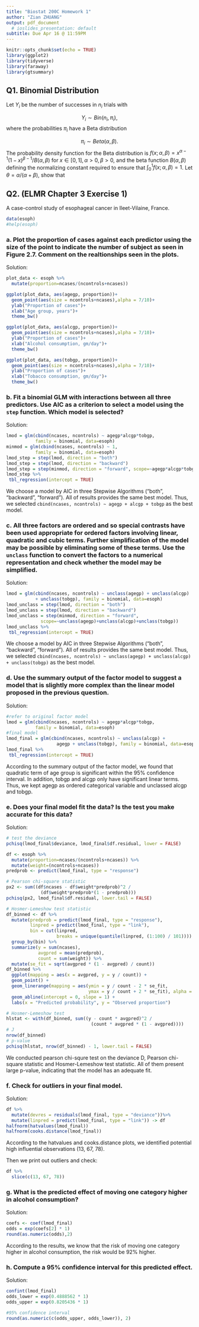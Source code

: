 ```yaml
---
title: "Biostat 200C Homework 1"
author: "Zian ZHUANG"
output: pdf_document
  # ioslides_presentation: default
subtitle: Due Apr 16 @ 11:59PM
---
```


```r
knitr::opts_chunk$set(echo = TRUE)
library(ggplot2)
library(tidyverse)
library(faraway)
library(gtsummary)
```

## Q1. Binomial Distribution

Let $Y_i$ be the number of successes in $n_i$ trials with 

$$Y_i\sim Bin(n_i, \pi_i),$$
where the probabilities $\pi_i$ have a Beta distribution

$$ \pi_i \sim Beta(\alpha,\beta).$$
The probability density function for the Beta distribution is $f(x;\alpha, \beta) = x^{\alpha-1}(1-x)^{\beta -1}/B(\alpha,\beta)$ for $x\in [0,1], \alpha>0, \beta>0$, and the beta function $B(\alpha,\beta)$ defining the normalizing constant required to ensure that $\int_0^1f(x;\alpha, \beta) = 1$. Let $\theta = \alpha/(\alpha +\beta)$, show that

\begin{itemize}
\item[a.] $E(\pi_i) = \theta$ 
$$\begin{aligned} 
E(\pi_i) &= \int \pi_i*f(\pi_i)d\pi_i\\
 &= \int \pi_i*\pi_i^{\alpha-1}(1-\pi_i)^{\beta -1}/B(\alpha,\beta)d\pi_i\\
 &= B(\alpha,\beta)^{-1}\int \pi_i^{(\alpha+1)-1}(1-\pi_i)^{\beta -1}d\pi_i\\
 &= B(\alpha+1,\beta)*B(\alpha,\beta)^{-1}\int B(\alpha+1,\beta)^{-1}*\pi_i^{(\alpha+1)-1}(1-\pi_i)^{\beta -1}d\pi_i\\
 &= B(\alpha+1,\beta)*B(\alpha,\beta)^{-1}*1\\
 &= \Gamma(\alpha+1)\Gamma(\beta)/\Gamma(\alpha+1+\beta)/(\Gamma(\alpha)\Gamma(\beta))*\Gamma(\alpha+\beta)\\
 &= \alpha/(\alpha +\beta)\\
 &= \theta 
\end{aligned} $$

\item[b.] $Var(\pi_i) = \theta(1-\theta)/(\alpha +\beta+1) = \phi\theta(1-\theta)$ 
Firstly we can calculated $E(\pi_i^2)$
$$\begin{aligned} 
E(\pi_i^2) &= \int \pi_i^2*f(\pi_i)d\pi_i\\
 &= \int \pi_i^2*\pi_i^{\alpha-1}(1-\pi_i)^{\beta -1}/B(\alpha,\beta)d\pi_i\\
 &= B(\alpha,\beta)^{-1}\int \pi_i^{(\alpha+2)-1}(1-\pi_i)^{\beta -1}d\pi_i\\
 &= B(\alpha+2,\beta)*B(\alpha,\beta)^{-1}\int B(\alpha+1,\beta)^{-1}*\pi_i^{(\alpha+2)-1}(1-\pi_i)^{\beta -1}d\pi_i\\
 &= B(\alpha+2,\beta)*B(\alpha,\beta)^{-1}*1\\
 &= \Gamma(\alpha+2)\Gamma(\beta)/\Gamma(\alpha+2+\beta)/(\Gamma(\alpha)\Gamma(\beta))*\Gamma(\alpha+\beta)\\
 &= \alpha*(\alpha+1)/(\alpha +1+\beta)*(\alpha +\beta)\\
 &= \theta(\alpha+1)/(\alpha +1+\beta) 
\end{aligned} $$
Then we can obtain $Var(\pi_i)$
$$\begin{aligned} 
Var(\pi_i) &= E(\pi_i^2)-E(\pi_i)^2\\
&=((\alpha +1)\alpha(\alpha+\beta)-\alpha^2(\alpha+\beta+1))/(\alpha+\beta+1)(\alpha+\beta)^2\\
&=(\alpha\beta)/(\alpha+\beta)^2/(\alpha +1+\beta) \\
&=\theta(1-\theta)/(\alpha +\beta+1)= \phi\theta(1-\theta)
\end{aligned} $$

\item[c.] $E(Y_i) = n_i\theta$ 

$$\begin{aligned} 
E(Y_i) &= E_{\pi_i}(E_{Y_i}(Y_i|\pi_i))\\
&=E_{\pi_i}(n_i*\pi_i)\\
&=n_i*E(\pi_i)\\
&=n_i*\theta
\end{aligned} $$

\item[d.] $Var(Y_i) =n_i \theta(1-\theta)[1+(n_i-1)\phi]$ so that  $Var(Y_i)$ is larger than the Binomial variance (unless $n_i=1$ or $\phi = 0$).

$$\begin{aligned} 
Var(Y_i)&=E_{\pi_i}(Var(Y_i|\pi_i))+Var_{\pi_i}(E(Y_i|\pi_i))\\
&=E_{\pi_i}(n_i*\pi_i*(1-\pi_i))+Var_{\pi_i}(\pi_i*n_i)\\
&=n_i*(E(\pi_i)-E(\pi_i^2))+n_i^2*\phi\theta(1-\theta)\\
&=n_i*(\theta-\theta(\alpha+1)/(\alpha +1+\beta))+n_i^2*\phi\theta(1-\theta)\\
&=n_i*(\theta(1-(\alpha+1)/(\alpha +1+\beta)))+n_i^2*\phi\theta(1-\theta)\\
&=n_i*(\theta*\beta/(\alpha +1+\beta))+n_i^2*\phi\theta(1-\theta)\\
&=n_i*(\theta*(1-\theta)(1-\phi))+n_i^2*\phi\theta(1-\theta)\\
&=n_i \theta(1-\theta)[1+(n_i-1)\phi]
\end{aligned} $$

\end{itemize}
\newpage
## Q2. (ELMR Chapter 3 Exercise 1) 

A case-control study of esophageal cancer in Ileet-Vilaine, France. 
```r
data(esoph)
#help(esoph)
```

### a. Plot the proportion of cases against each predictor using the size of the point to indicate the number of subject as seen in Figure 2.7. Comment on the realtionships seen in the plots.

Solution:
```r
plot_data <- esoph %>%
  mutate(proportion=ncases/(ncontrols+ncases))

ggplot(plot_data, aes(agegp, proportion))+
  geom_point(aes(size = ncontrols+ncases),alpha = 7/10)+
  ylab("Proportion of cases")+
  xlab("Age group, years")+
  theme_bw()

ggplot(plot_data, aes(alcgp, proportion))+
  geom_point(aes(size = ncontrols+ncases),alpha = 7/10)+
  ylab("Proportion of cases")+
  xlab("Alcohol consumption, gm/day")+
  theme_bw()

ggplot(plot_data, aes(tobgp, proportion))+
  geom_point(aes(size = ncontrols+ncases),alpha = 7/10)+
  ylab("Proportion of cases")+
  xlab("Tobacco consumption, gm/day")+
  theme_bw()
```

### b. Fit a binomial GLM with interactions between all three predictors. Use AIC as a criterion to select a model using the `step` function. Which model is selected?

Solution:
```r
lmod = glm(cbind(ncases, ncontrols) ~ agegp*alcgp*tobgp, 
           family = binomial, data=esoph)
minmod = glm(cbind(ncases, ncontrols) ~ 1, 
           family = binomial, data=esoph)
lmod_step = step(lmod, direction = "both")
lmod_step = step(lmod, direction = "backward")
lmod_step = step(minmod, direction = "forward", scope=~agegp*alcgp*tobgp)
lmod_step %>%
 tbl_regression(intercept = TRUE)
```

We choose a model by AIC in three Stepwise Algorithms ("both", "backward", "forward"). All of results provides the same best model. Thus, we selected `cbind(ncases, ncontrols) ~ agegp + alcgp + tobgp` as the best model. 

### c. All three factors are ordered and so special contrasts have been used appropriate for ordered factors involving linear, quadratic and cubic terms. Further simplification of the model may be possible by eliminating some of these terms. Use the `unclass` function to convert the factors to a numerical representation and check whether the model may be simplified.

Solution:
```r
lmod = glm(cbind(ncases, ncontrols) ~ unclass(agegp) + unclass(alcgp) 
           + unclass(tobgp), family = binomial, data=esoph)
lmod_unclass = step(lmod, direction = "both")
lmod_unclass = step(lmod, direction = "backward")
lmod_unclass = step(minmod, direction = "forward",
             scope=~unclass(agegp)+unclass(alcgp)+unclass(tobgp))
lmod_unclass %>%
 tbl_regression(intercept = TRUE)
```

We choose a model by AIC in three Stepwise Algorithms ("both", "backward", "forward"). All of results provides the same best model. Thus, we selected `cbind(ncases, ncontrols) ~ unclass(agegp) + unclass(alcgp) + unclass(tobgp)` as the best model. 

### d. Use the summary output of the factor model to suggest a model that is slightly more complex than the linear model proposed in the previous question.

Solution:
```r
#refer to original factor model
lmod = glm(cbind(ncases, ncontrols) ~ agegp*alcgp*tobgp, 
           family = binomial, data=esoph)
#final model
lmod_final = glm(cbind(ncases, ncontrols) ~ unclass(alcgp) + 
                   agegp + unclass(tobgp), family = binomial, data=esoph)
lmod_final %>%
 tbl_regression(intercept = TRUE)
```
According to the summary output of the factor model, we found that quadratic term of age group is significant within the 95% confidence interval. In addition, tobgp and alcgp only have significant linear terms. Thus, we kept agegp as ordered categorical variable and unclassed alcgp and tobgp.

### e. Does your final model fit the data? Is the test you make accurate for this data?

Solution:
```r
# test the deviance
pchisq(lmod_final$deviance, lmod_final$df.residual, lower = FALSE)

df <- esoph %>%
  mutate(proportion=ncases/(ncontrols+ncases)) %>%
  mutate(weight=(ncontrols+ncases))
predprob <- predict(lmod_final, type = "response")

# Pearson chi-square statistic
px2 <- sum((df$ncases - df$weight*predprob)^2 / 
             (df$weight*predprob*(1 - predprob)))
pchisq(px2, lmod_final$df.residual, lower.tail = FALSE)

# Hosmer-Lemeshow test statistic
df_binned <- df %>%
  mutate(predprob = predict(lmod_final, type = "response"),
         linpred = predict(lmod_final, type = "link"),
         bin = cut(linpred,
                   breaks = unique(quantile(linpred, (1:100) / 101)))) %>%
  group_by(bin) %>%
  summarize(y = sum(ncases),
            avgpred = mean(predprob),
            count = sum(weight)) %>%
  mutate(se_fit = sqrt(avgpred * (1 - avgpred) / count)) 
df_binned %>%
  ggplot(mapping = aes(x = avgpred, y = y / count)) +
  geom_point() +
  geom_linerange(mapping = aes(ymin = y / count - 2 * se_fit,
                               ymax = y / count + 2 * se_fit), alpha = 0.5) +
  geom_abline(intercept = 0, slope = 1) +
  labs(x = "Predicted probability", y = "Observed proportion")

# Hosmer-Lemeshow test
hlstat <- with(df_binned, sum((y - count * avgpred)^2 / 
                                (count * avgpred * (1 - avgpred))))
# J
nrow(df_binned)
# p-value
pchisq(hlstat, nrow(df_binned) - 1, lower.tail = FALSE)
```

We conducted pearson chi-squre test on the deviance D, Pearson chi-square statistic and Hosmer-Lemeshow test statistic. All of them present large p-value, indicating that the model has an adequate fit.

### f. Check for outliers in your final model.

Solution:
```r
df %>%
  mutate(devres = residuals(lmod_final, type = "deviance"))%>%
  mutate(linpred = predict(lmod_final, type = "link")) -> df
halfnorm(hatvalues(lmod_final))
halfnorm(cooks.distance(lmod_final))
```
According to the hatvalues and cooks.distance plots, we identified potential high influential observations (13, 67, 78). 

Then we print out outliers and check:
```r
df %>%
  slice(c(13, 67, 78))
```


### g. What is the predicted effect of moving one category higher in alcohol consumption?

Solution:
```r
coefs <- coef(lmod_final)
odds = exp(coefs[2] * 1)
round(as.numeric(odds),2)
```
According to the results, we know that the risk of moving one category higher in alcohol consumption, the risk would be 92% higher.


### h. Compute a 95\% confidence interval for this predicted effect.

Solution:
```r
confint(lmod_final)
odds_lower = exp(0.4888562 * 1)
odds_upper = exp(0.8205436 * 1)

#95% confidence interval
round(as.numeric(c(odds_upper, odds_lower)), 2)
```


